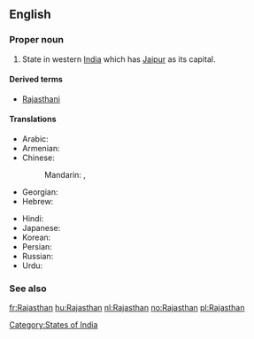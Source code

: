 ==English==
{{wikipedia}}

===Proper noun===
{{infl|en|proper noun}}

# State in western [[India]] which has [[Jaipur]] as its capital.

====Derived terms====
* [[Rajasthani]]

====Translations====
{{trans-top|The state of Rajasthan}}
* Arabic: {{t|ar|راجاستان|m|tr=rajastaan}}
* Armenian: {{t-|hy|Ռաջաստան|tr=Raǰastan}}
* Chinese:
*: Mandarin: {{t|cmn|拉賈斯坦邦|sc=Hani}},  {{t|cmn|拉贾斯坦邦|tr=Lājiǎsītǎn-bāng|sc=Hani}}
* Georgian: {{t|ka|რაჯასტანი|sc=Geor|xs=Georgian}}
* Hebrew: {{t|he|ראג'סטאן}}
{{trans-mid}}
* Hindi: {{t|hi|राजस्थान|tr=rājasthān|xs=Hindi}}
* Japanese: {{t|ja|ラージャスターン|tr=Rājasutān}}
* Korean: {{t|ko|라자스탄|tr=Rajaseutan|sc=Hang}}
* Persian: {{t|fa|راجستان|xs=Persian}}
* Russian: {{t|ru|Раджастхан|m|tr=Radžastxán}}
* Urdu: {{t|ur|راجستھان|xs=Urdu}}
{{trans-bottom}}

===See also===
{{list|en|states of India}}

[[Category:States of India]]

[[fr:Rajasthan]]
[[hu:Rajasthan]]
[[nl:Rajasthan]]
[[no:Rajasthan]]
[[pl:Rajasthan]]